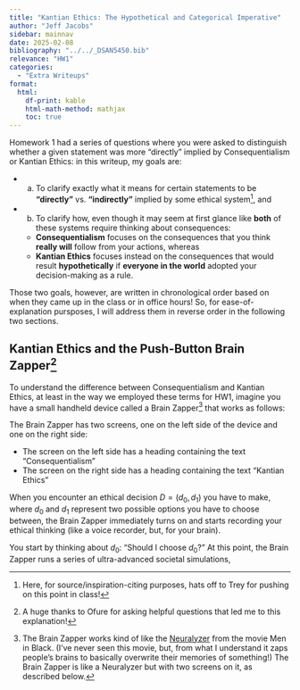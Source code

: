 ```yaml
---
title: "Kantian Ethics: The Hypothetical and Categorical Imperative"
author: "Jeff Jacobs"
sidebar: mainnav
date: 2025-02-08
bibliography: "../../_DSAN5450.bib"
relevance: "HW1"
categories:
  - "Extra Writeups"
format:
  html:
    df-print: kable
    html-math-method: mathjax
    toc: true
---
```


Homework 1 had a series of questions where you were asked to distinguish whether a given statement was more "directly" implied by Consequentialism or Kantian Ethics: in this writeup, my goals are:

* (a) To clarify exactly what it means for certain statements to be **"directly"** vs. **"indirectly"** implied by some ethical system^[Here, for source/inspiration-citing purposes, hats off to Trey for pushing on this point in class!], and
* (b) To clarify how, even though it may seem at first glance like **both** of these systems require thinking about consequences:
    * **Consequentialism** focuses on the consequences that you think **really will** follow from your actions, whereas
    * **Kantian Ethics** focuses instead on the consequences that would result **hypothetically** if **everyone in the world** adopted your decision-making as a rule.

Those two goals, however, are written in chronological order based on when they came up in the class or in office hours! So, for ease-of-explanation pursposes, I will address them in reverse order in the following two sections.

## Kantian Ethics and the Push-Button Brain Zapper^[A huge thanks to Ofure for asking helpful questions that led me to this explanation!]

To understand the difference between Consequentialism and Kantian Ethics, at least in the way we employed these terms for HW1, imagine you have a small handheld device called a Brain Zapper^[The Brain Zapper works kind of like the [Neuralyzer](https://meninblack.fandom.com/wiki/Neuralyzer) from the movie Men in Black. (I've never seen this movie, but, from what I understand it zaps people's brains to basically overwrite their memories of something!) The Brain Zapper is like a Neuralyzer but with two screens on it, as described below.] that works as follows:

The Brain Zapper has two screens, one on the left side of the device and one on the right side:

* The screen on the left side has a heading containing the text "Consequentialism"
* The screen on the right side has a heading containing the text "Kantian Ethics"

When you encounter an ethical decision $D = (d_0, d_1)$ you have to make, where $d_0$ and $d_1$ represent two possible options you have to choose between, the Brain Zapper immediately turns on and starts recording your ethical thinking (like a voice recorder, but, for your brain).

You start by thinking about $d_0$: "Should I choose $d_0$?" At this point, the Brain Zapper runs a series of ultra-advanced societal simulations, 